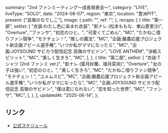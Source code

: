   summary: "2nd ファンミーティング〜成長発表会〜",
  category: "LIVE",
  liveType: "SOLO",
  date: "2024-08-07",
  region: "東京",
  location: "豊洲PIT",
  present: ["高嶺のなでしこ"],
  image: {
    path: "",
    ref: "",
  },
  recaps: [
    {
      title: "第一部",
      setlist: [
        "衣装:わたし色に染まれ衣装",
        "影ナレ (松本ももな、東山恵里沙)",
        "Overture",
        "ファンサ",
        "初恋のひと。",
        "可愛くてごめん",
        "MC",
        "たかねこ借りファン競争",
        "モテチェン！",
        "推しの魔法",
        "MC",
        "企画:酪農応援プロジェクト新企画アピール選手権",
        "いつか私がママになったら",
        "MC",
        "企画:JOYSOUND サビカラ配信記念 高嶺のサビドン",
        "LOVE ANTHEM",
        "決戦スピリット",
        "MC",
        "美しく生きろ",
        "MC",
      ],
    },
    {
      title: "第二部",
      setlist: [
        "衣装:T シャツ (2nd ファンミ ver.)",
        "影ナレ (葉月紗蘭、城月菜央)",
        "Overture",
        "女の子は強い",
        "初恋のひと。",
        "美しく生きろ",
        "MC",
        "たかねこ借りファン競争",
        "モテチェン！",
        "ユメムスビ",
        "MC",
        "企画:酪農応援プロジェクト新企画アピール選手権",
        "いつか私がママになったら",
        "MC",
        "企画:JOYSOUND サビカラ配信記念 高嶺のサビドン",
        "僕は君になれない",
        "恋を知った世界",
        "MC",
        "ファンサ",
        "MC",
      ],
    },
  ],
  updatedAt: "2025-06-14",
};

## リンク

- [公式スケジュール](https://takanenonadeshiko.jp/?p=2022)
